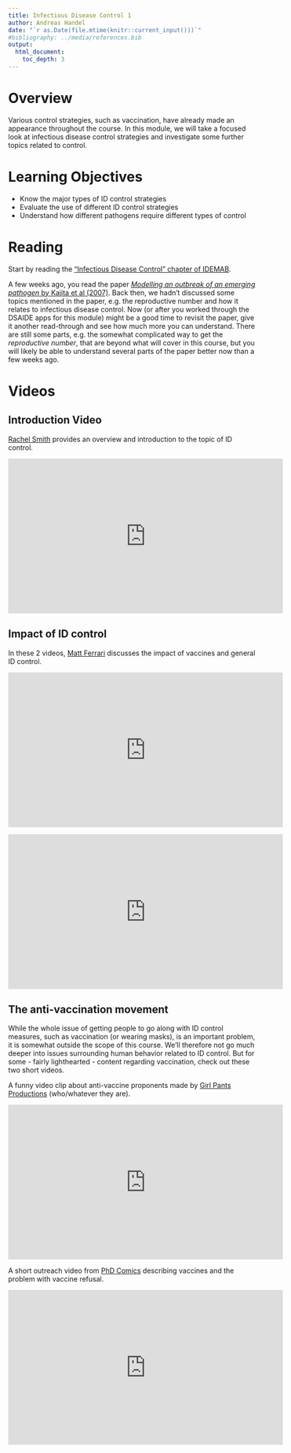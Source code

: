 ```yaml
---
title: Infectious Disease Control 1 
author: Andreas Handel
date: "`r as.Date(file.mtime(knitr::current_input()))`"
#bibliography: ../media/references.bib
output: 
  html_document:
    toc_depth: 3
---
```



# Overview

Various control strategies, such as vaccination, have already made an appearance throughout the course. In this module, we will take a focused look at infectious disease control strategies and investigate some further topics related to control.

# Learning Objectives


* Know the major types of ID control strategies
* Evaluate the use of different ID control strategies
* Understand how different pathogens require different types of control


# Reading

Start by reading the ["Infectious Disease Control" chapter of IDEMAB](https://andreashandel.github.io/IDEMAbook/infectious-disease-control.html).


A few weeks ago, you read the paper [_Modelling an outbreak of an emerging pathogen_ by Kajita et al (2007)](./media/kajita07natrevmic.pdf). Back then, we hadn't discussed some topics mentioned in the paper, e.g. the reproductive number and how it relates to infectious disease control. Now (or after you worked through the DSAIDE apps for this module) might be a good time to revisit the paper, give it another read-through and see how much more you can understand. There are still some parts, e.g. the somewhat complicated way to get the _reproductive number_, that are beyond what will cover in this course, but you will likely be able to understand several parts of the paper better now than a few weeks ago.

# Videos

## Introduction Video

[Rachel Smith](https://cas.la.psu.edu/people/ras57) provides an overview and introduction to the topic of ID control.

<p>
<iframe width="560" height="315" src="https://www.youtube.com/embed/3cqItrRu5D0" frameborder="0" allowfullscreen></iframe>
</p>

## Impact of ID control
In these 2 videos, [Matt Ferrari](https://theferrarilab.squarespace.com/)  discusses the impact of vaccines and general ID control.
<p>
<iframe width="560" height="315" src="https://www.youtube.com/embed/5myy2Hh4dFs" frameborder="0" allowfullscreen></iframe>
</p>

<p>
<iframe width="560" height="315" src="https://www.youtube.com/embed/0oXsxeEaL6Y" frameborder="0" allowfullscreen></iframe>
</p>


## The anti-vaccination movement

While the whole issue of getting people to go along with ID control measures, such as vaccination (or wearing masks), is an important problem, it is somewhat outside the scope of this course. We'll therefore not go much deeper into issues surrounding human behavior related to ID control. But for some - fairly lighthearted - content regarding vaccination, check out these two short videos. 

A funny video clip about anti-vaccine proponents made by [Girl Pants Productions](https://www.youtube.com/channel/UC6pjGVe5KP9t_EIKhrjbGIA) (who/whatever they are). 
<p>
<iframe width="560" height="315" src="https://www.youtube.com/embed/B_hCLWtEHL8" frameborder="0" allowfullscreen></iframe>
</p>

A short outreach video from [PhD Comics](http://phdcomics.com/tv/) describing vaccines and the problem with vaccine refusal.
<p>
<iframe width="560" height="315" src="https://www.youtube.com/embed/s_6QW9sNPEY" frameborder="0" allowfullscreen></iframe>
</p>



